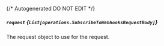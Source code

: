 {/* Autogenerated DO NOT EDIT  */}

##### `request` *{`List[operations.SubscribeToWebhooksRequestBody]`}*
The request object to use for the request.
<Collapsible>
    <SubscribeToWebhooksRequestBody/>
</Collapsible>


